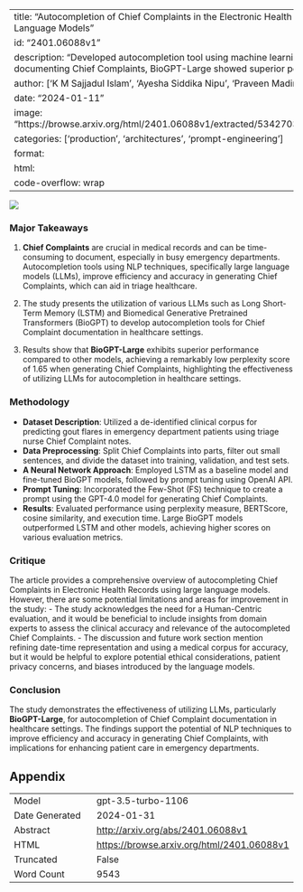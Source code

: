 
---
title: "Autocompletion of Chief Complaints in the Electronic Health Records using Large Language Models"
id: "2401.06088v1"
description: "Developed autocompletion tool using machine learning models to improve documenting Chief Complaints, BioGPT-Large showed superior performance."
author: ['K M Sajjadul Islam', 'Ayesha Siddika Nipu', 'Praveen Madiraju', 'Priya Deshpande']
date: "2024-01-11"
image: "https://browse.arxiv.org/html/2401.06088v1/extracted/5342703/Auto_Completion_CC.png"
categories: ['production', 'architectures', 'prompt-engineering']
format:
  html:
    code-overflow: wrap
---

![](https://browse.arxiv.org/html/2401.06088v1/extracted/5342703/Auto_Completion_CC.png)

### Major Takeaways

1. **Chief Complaints** are crucial in medical records and can be time-consuming to document, especially in busy emergency departments. Autocompletion tools using NLP techniques, specifically large language models (LLMs), improve efficiency and accuracy in generating Chief Complaints, which can aid in triage healthcare.

2. The study presents the utilization of various LLMs such as Long Short-Term Memory (LSTM) and Biomedical Generative Pretrained Transformers (BioGPT) to develop autocompletion tools for Chief Complaint documentation in healthcare settings.

3. Results show that **BioGPT-Large** exhibits superior performance compared to other models, achieving a remarkably low perplexity score of 1.65 when generating Chief Complaints, highlighting the effectiveness of utilizing LLMs for autocompletion in healthcare settings.

### Methodology
- **Dataset Description**: Utilized a de-identified clinical corpus for predicting gout flares in emergency department patients using triage nurse Chief Complaint notes.
- **Data Preprocessing**: Split Chief Complaints into parts, filter out small sentences, and divide the dataset into training, validation, and test sets.
- **A Neural Network Approach**: Employed LSTM as a baseline model and fine-tuned BioGPT models, followed by prompt tuning using OpenAI API.
- **Prompt Tuning**: Incorporated the Few-Shot (FS) technique to create a prompt using the GPT-4.0 model for generating Chief Complaints.
- **Results**: Evaluated performance using perplexity measure, BERTScore, cosine similarity, and execution time. Large BioGPT models outperformed LSTM and other models, achieving higher scores on various evaluation metrics.

### Critique
The article provides a comprehensive overview of autocompleting Chief Complaints in Electronic Health Records using large language models. However, there are some potential limitations and areas for improvement in the study:
- The study acknowledges the need for a Human-Centric evaluation, and it would be beneficial to include insights from domain experts to assess the clinical accuracy and relevance of the autocompleted Chief Complaints.
- The discussion and future work section mention refining date-time representation and using a medical corpus for accuracy, but it would be helpful to explore potential ethical considerations, patient privacy concerns, and biases introduced by the language models.

### Conclusion
The study demonstrates the effectiveness of utilizing LLMs, particularly **BioGPT-Large**, for autocompletion of Chief Complaint documentation in healthcare settings. The findings support the potential of NLP techniques to improve efficiency and accuracy in generating Chief Complaints, with implications for enhancing patient care in emergency departments.

## Appendix

|          |          |
|----------|----------|
| Model     | gpt-3.5-turbo-1106       |
| Date Generated     | 2024-01-31       |
| Abstract | [http://arxiv.org/abs/2401.06088v1](http://arxiv.org/abs/2401.06088v1)        |
| HTML     | [https://browse.arxiv.org/html/2401.06088v1](https://browse.arxiv.org/html/2401.06088v1)       |
| Truncated       | False       |
| Word Count       | 9543       |